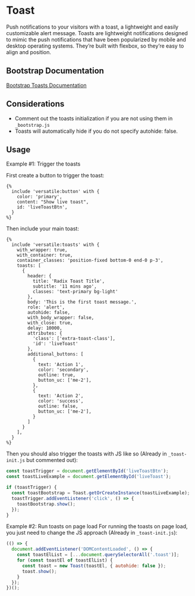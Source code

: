 # Toast

Push notifications to your visitors with a toast, a lightweight and easily customizable alert message.
Toasts are lightweight notifications designed to mimic the push notifications that have been popularized by mobile and desktop operating systems. They’re built with flexbox, so they’re easy to align and position.

## Bootstrap Documentation

[Bootstrap Toasts Documentation](https://getbootstrap.com/docs/5.3/components/toasts/)

## Considerations

- Comment out the toasts initialization if you are not using them in `_bootstrap.js`
- Toasts will automatically hide if you do not specify autohide: false.

## Usage

Example #1: Trigger the toasts

First create a button to trigger the toast:

```twig
{%
  include 'versatile:button' with {
    color: 'primary',
    content: "Show live toast",
    id: 'liveToastBtn',
  }
%}
```

Then include your main toast:

```twig
{%
  include 'versatile:toasts' with {
    with_wrapper: true,
    with_container: true,
    container_classes: 'position-fixed bottom-0 end-0 p-3',
    toasts: [
      {
        header: {
          title: 'Radix Toast Title',
          subtitle: '11 mins ago',
          classes: 'text-primary bg-light'
        },
        body: 'This is the first toast message.',
        role: 'alert',
        autohide: false,
        with_body_wrapper: false,
        with_close: true,
        delay: 10000,
        attributes: {
          'class': ['extra-toast-class'],
          'id': 'liveToast'
        },
        additional_buttons: [
          {
            text: 'Action 1',
            color: 'secondary',
            outline: true,
            button_uc: ['me-2'],
          },
          {
            text: 'Action 2',
            color: 'success',
            outline: false,
            button_uc: ['me-2'],
          }
        ]
      }
    ],
  }
%}
```

Then you should also trigger the toasts with JS like so (Already in `_toast-init.js` but commented out):

```js
const toastTrigger = document.getElementById('liveToastBtn');
const toastLiveExample = document.getElementById('liveToast');

if (toastTrigger) {
  const toastBootstrap = Toast.getOrCreateInstance(toastLiveExample);
  toastTrigger.addEventListener('click', () => {
    toastBootstrap.show();
  });
}
```

Example #2: Run toasts on page load
For running the toasts on page load, you just need to change the JS approach (Already in `_toast-init.js`):

```js
(() => {
  document.addEventListener('DOMContentLoaded', () => {
    const toastElList = [...document.querySelectorAll('.toast')];
    for (const toastEl of toastElList) {
      const toast = new Toast(toastEl, { autohide: false });
      toast.show();
    }
  });
})();
```
